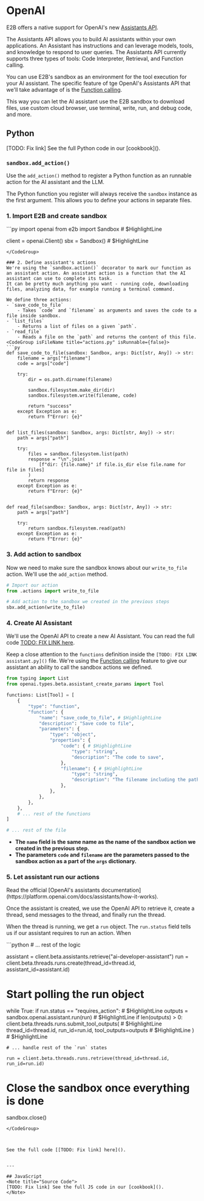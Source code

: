 # OpenAI

E2B offers a native support for OpenAI's new [Assistants API](https://platform.openai.com/docs/assistants/overview).

<Note title="What's OpenAI's Assistants API?">
The Assistants API allows you to build AI assistants within your own applications. An Assistant has instructions and can leverage models, tools, and knowledge to respond to user queries. The Assistants API currently supports three types of tools: Code Interpreter, Retrieval, and Function calling.
</Note>

You can use E2B's sandbox as an environment for the tool execution for your AI assistant. The specific feature of tge OpenAI's Assistants API that we'll take advantage of is the [Function calling](https://platform.openai.com/docs/assistants/tools/function-calling).

This way you can let the AI assistant use the E2B sandbox to download files, use custom cloud browser, use terminal, write, run, and debug code, and more.

## Python
<Note title="Source Code">
[TODO: Fix link] See the full Python code in our [cookbook]().
</Note>

### `sandbox.add_action()`
Use the `add_action()` method to register a Python function as an runnable action for the AI assistant and the LLM.

The Python function you register will always receive the `sandbox` instance as the first argument.
This allows you to define your actions in separate files.

### 1. Import E2B and create sandbox
<CodeGroup isFileName title="main.py" isRunnable={false}>
```py
import openai
from e2b import Sandbox # $HighlightLine

client = openai.Client()
sbx = Sandbox() # $HighlightLine
```
</CodeGroup>

### 2. Define assistant's actions
We're using the `sandbox.action()` decorator to mark our function as an assistant action. An assistant action is a function that the AI assistant can use to complete its task.
It can be pretty much anything you want - running code, downloading files, analyzing data, for example running a terminal command.

We define three actions:
- `save_code_to_file`
    - Takes `code` and `filename` as arguments and saves the code to a file inside sandbox.
- `list_files`
    - Returns a list of files on a given `path`.
- `read_file`
    - Reads a file on the `path` and returns the content of this file.
<CodeGroup isFileName title="actions.py" isRunnable={false}>
```py
def save_code_to_file(sandbox: Sandbox, args: Dict[str, Any]) -> str:
    filename = args["filename"]
    code = args["code"]

    try:
        dir = os.path.dirname(filename)

        sandbox.filesystem.make_dir(dir)
        sandbox.filesystem.write(filename, code)

        return "success"
    except Exception as e:
        return f"Error: {e}"


def list_files(sandbox: Sandbox, args: Dict[str, Any]) -> str:
    path = args["path"]

    try:
        files = sandbox.filesystem.list(path)
        response = "\n".join(
            [f"dir: {file.name}" if file.is_dir else file.name for file in files]
        )
        return response
    except Exception as e:
        return f"Error: {e}"


def read_file(sandbox: Sandbox, args: Dict[str, Any]) -> str:
    path = args["path"]

    try:
        return sandbox.filesystem.read(path)
    except Exception as e:
        return f"Error: {e}"
```
</CodeGroup>

### 3. Add action to sandbox
Now we need to make sure the sandbox knows about our `write_to_file` action. We'll use the `add_action` method.
<CodeGroup isFileName title="main.py" isRunnable={false}>
```py
# Import our action
from .actions import write_to_file

# Add action to the sandbox we created in the previous steps
sbx.add_action(write_to_file)
```
</CodeGroup>

### 4. Create AI Assistant
We'll use the OpenAI API to create a new AI Assistant. You can read the full code [TODO: FIX LINK here]().

Keep a close attention to the `functions` definition inside the `[TODO: FIX LINK assistant.py]()` file. We're using the [Function calling](https://platform.openai.com/docs/assistants/tools/function-calling) feature to give our assistant an ability to call the sandbox actions we defined.
<CodeGroup isFileName title="assistant.py" isRunnable={false}>
```python
from typing import List
from openai.types.beta.assistant_create_params import Tool

functions: List[Tool] = [
    {
        "type": "function",
        "function": {
            "name": "save_code_to_file", # $HighlightLine
            "description": "Save code to file",
            "parameters": {
                "type": "object",
                "properties": {
                    "code": { # $HighlightLine
                        "type": "string",
                        "description": "The code to save",
                    },
                    "filename": { # $HighlightLine
                        "type": "string",
                        "description": "The filename including the path and extension",
                    },
                },
            },
        },
    },
    # ... rest of the functions
]

# ... rest of the file
```
</CodeGroup>

- **The `name` field is the same name as the name of the sandbox action we created in the previous step.**
- **The parameters `code` and `filename` are the parameters passed to the sandbox action as a part of the `args` dictionary.**


### 5. Let assistant run our actions
<Note title="How Assistants Work">
Read the official [OpenAI's assistants documentation](https://platform.openai.com/docs/assistants/how-it-works).
</Note>

Once the assistant is created, we use the OpenAI API to retrieve it, create a thread, send messages to the thread, and finally run the thread.

When the thread is running, we get a `run` object. The `run.status` field tells us if our assistant requires to run an action.
When

<CodeGroup isFileName title="main.py" isRunnable={false}>
```python
# ... rest of the logic

assistant = client.beta.assistants.retrieve("ai-developer-assistant")
run = client.beta.threads.runs.create(thread_id=thread.id, assistant_id=assistant.id)

# Start polling the run object
while True:
    if run.status == "requires_action": # $HighlightLine
        outputs = sandbox.openai.assistant.run(run) # $HighlightLine
        if len(outputs) > 0:
            client.beta.threads.runs.submit_tool_outputs( # $HighlightLine
                thread_id=thread.id, run_id=run.id, tool_outputs=outputs # $HighlightLine
            ) # $HighlightLine

    # ... handle rest of the `run` states

    run = client.beta.threads.runs.retrieve(thread_id=thread.id, run_id=run.id)

# Close the sandbox once everything is done
sandbox.close()
```
</CodeGroup>



See the full code [[TODO: Fix link] here]().


---

## JavaScript
<Note title="Source Code">
[TODO: Fix link] See the full JS code in our [cookbook]().
</Note>